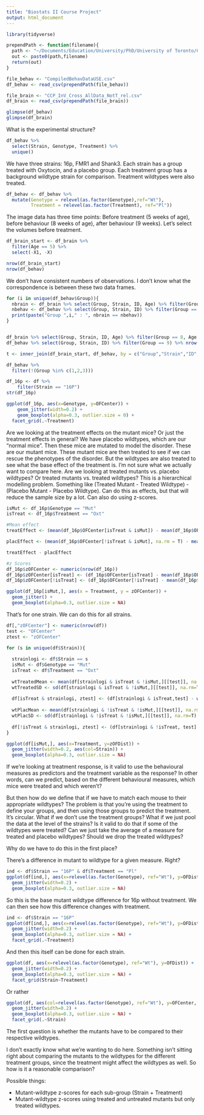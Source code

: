 ```yaml
---
title: "Biostats II Course Project"
output: html_document
---
```


```r
library(tidyverse)
```


```r
prependPath <- function(filename){
  path <- "~/Documents/Education/University/PhD/University of Toronto/Courses/2018W_BiostatsII/Project/"
  out <- paste0(path,filename)
  return(out)
}
```

```r
file_behav <- "CompiledBehavDataUSE.csv"
df_behav <- read_csv(prependPath(file_behav))

file_brain <- "CCP_InV_Cross_AllData_NotT_rel.csv"
df_brain <- read_csv(prependPath(file_brain))

glimpse(df_behav)
glimpse(df_brain)
```

What is the experimental structure?

```r
df_behav %>% 
  select(Strain, Genotype, Treatment) %>% 
  unique()
```

We have three strains: 16p, FMR1 and Shank3. Each strain has a group treated with Oxytocin, and a placebo group. Each treatment group has a background wildtype strain for comparison. Treatment wildtypes were also treated. 

```r
df_behav <- df_behav %>% 
  mutate(Genotype = relevel(as.factor(Genotype),ref="Wt"),
         Treatment = relevel(as.factor(Treatment), ref="Pl"))
```

The image data has three time points: Before treatment (5 weeks of age), before behaviour (8 weeks of age), after behaviour (9 weeks). Let's select the volumes before treatment. 

```r
df_brain_start <- df_brain %>% 
  filter(Age == 5) %>% 
  select(-X1, -X)

nrow(df_brain_start)
nrow(df_behav)
```

We don't have consistent numbers of observations. I don't know what the correspondence is between these two data frames. 

```r

for (i in unique(df_behav$Group)){
  nbrain <- df_brain %>% select(Group, Strain, ID, Age) %>% filter(Group == i, Age == 9) %>% nrow()
  nbehav <- df_behav %>% select(Group, Strain, ID) %>% filter(Group == i) %>% nrow()
  print(paste("Group ",i," : ", nbrain == nbehav))
}


df_brain %>% select(Group, Strain, ID, Age) %>% filter(Group == 8, Age == 5) %>% nrow()
df_behav %>% select(Group, Strain, ID) %>% filter(Group == 9) %>% nrow()
```

```r
t <- inner_join(df_brain_start, df_behav, by = c("Group","Strain","ID","Genotype", "Treatment"))
```


```r
df_behav %>% 
  filter(!(Group %in% c(1,2,3)))
```





```r
df_16p <- df %>% 
    filter(Strain == "16P") 
str(df_16p)
```

```r
ggplot(df_16p, aes(x=Genotype, y=OFCenter)) + 
    geom_jitter(width=0.2) + 
    geom_boxplot(alpha=0.3, outlier.size = 0) + 
  facet_grid(.~Treatment)
```

Are we looking at the treatment effects on the mutant mice? Or just the treatment effects in general? We have placebo wildtypes, which are our "normal mice". Then these mice are mutated to model the disorder. These are our mutant mice. These mutant mice are then treated to see if we can rescue the phenotypes of the disorder. But the wildtypes are also treated to see what the base effect of the treatment is. I'm not sure what we actually want to compare here. Are we looking at treated mutants vs. placebo wildtypes? Or treated mutants vs. treated wildtypes? This is a hierarchical modelling problem. Something like (Treated Mutant - Treated Wildtype) - (Placebo Mutant - Placebo Wildtype). Can do this as effects, but that will reduce the sample size by a lot. Can also do using z-scores. 

```r
isMut <- df_16p$Genotype == "Mut"
isTreat <- df_16p$Treatment == "Oxt"

#Mean effect
treatEffect <- (mean(df_16p$OFCenter[isTreat & isMut]) - mean(df_16p$OFCenter[isTreat & !isMut]))/sd(df_16p$OFCenter[isTreat & !isMut])

placEffect <- (mean(df_16p$OFCenter[!isTreat & isMut], na.rm = T) - mean(df_16p$OFCenter[!isTreat & !isMut], na.rm = T))/sd(df_16p$OFCenter[!isTreat & !isMut], na.rm = T)

treatEffect - placEffect

#z Scores
df_16p$zOFCenter <- numeric(nrow(df_16p))
df_16p$zOFCenter[isTreat] <- (df_16p$OFCenter[isTreat] - mean(df_16p$OFCenter[isTreat & !isMut], na.rm=T))/sd(df_16p$OFCenter[isTreat & !isMut], na.rm = T)
df_16p$zOFCenter[!isTreat] <- (df_16p$OFCenter[!isTreat] - mean(df_16p$OFCenter[!isTreat & !isMut], na.rm = T))/sd(df_16p$OFCenter[!isTreat & !isMut], na.rm = T)

ggplot(df_16p[isMut,], aes(x = Treatment, y = zOFCenter)) + 
  geom_jitter() + 
  geom_boxplot(alpha=0.3, outlier.size = NA) 

```

That's for one strain. We can do this for all strains. 

```r
df[,"zOFCenter"] <- numeric(nrow(df))
test <- "OFCenter"
ztest <- "zOFCenter"

for (s in unique(df$Strain)){
  
  strainlogi <- df$Strain == s
  isMut <- df$Genotype == "Mut"
  isTreat <- df$Treatment == "Oxt"
  
  wtTreatedMean <- mean(df[strainlogi & isTreat & !isMut,][[test]], na.rm=T)
  wtTreatedSD <- sd(df[strainlogi & isTreat & !isMut,][[test]], na.rm=T)
  
  df[isTreat & strainlogi, ztest] <- (df[strainlogi & isTreat,test] - wtTreatedMean)/wtTreatedSD
  
  wtPlacMean <- mean(df[strainlogi & !isTreat & !isMut,][[test]], na.rm=T)
  wtPlacSD <- sd(df[strainlogi & !isTreat & !isMut,][[test]], na.rm=T)
  
  df[!isTreat & strainlogi, ztest] <- (df[strainlogi & !isTreat, test] - wtPlacMean)/wtPlacSD
}
```

```r
ggplot(df[isMut,], aes(x=Treatment, y=zOFDist)) + 
  geom_jitter(width=0.2, aes(col=Strain)) +
  geom_boxplot(alpha=0.3, outlier.size = NA)
```

If we're looking at treatment response, is it valid to use the behavioural measures as predictors and the treatment variable as the response? In other words, can we predict, based on the different behavioural measures, which mice were treated and which weren't? 

But then how do we define that if we have to match each mouse to their appropriate wildtypes? The problem is that you're using the treatment to define your groups, and then using those groups to predict the treatment. It's circular. What if we don't use the treatment groups? What if we just pool the data at the level of the strains? Is it valid to do that if some of the wildtypes were treated? Can we just take the average of a measure for treated and placebo wildtypes? Should we drop the treated wildtypes? 

Why do we have to do this in the first place? 

There's a difference in mutant to wildtype for a given measure. Right? 

```r
ind <- df$Strain == "16P" & df$Treatment == "Pl"
ggplot(df[ind,], aes(x=relevel(as.factor(Genotype), ref="Wt"), y=OFDist)) + 
  geom_jitter(width=0.2) + 
  geom_boxplot(alpha=0.3, outlier.size = NA)

```
So this is the base mutant wildtype difference for 16p without treatment. We can then see how this difference changes with treatment. 

```r
ind <- df$Strain == "16P"
ggplot(df[ind,], aes(x=relevel(as.factor(Genotype), ref="Wt"), y=OFDist)) + 
  geom_jitter(width=0.2) + 
  geom_boxplot(alpha=0.3, outlier.size = NA) + 
  facet_grid(.~Treatment)
```

And then this itself can be done for each strain. 

```r
ggplot(df, aes(x=relevel(as.factor(Genotype), ref="Wt"), y=OFDist)) + 
  geom_jitter(width=0.2) + 
  geom_boxplot(alpha=0.3, outlier.size = NA) + 
  facet_grid(Strain~Treatment)
```

Or rather

```r
ggplot(df, aes(col=relevel(as.factor(Genotype), ref="Wt"), y=OFCenter, x=Treatment)) + 
  geom_jitter(width=0.2) + 
  geom_boxplot(alpha=0.3, outlier.size = NA) + 
  facet_grid(.~Strain)
```

The first question is whether the mutants have to be compared to their respective wildtypes. 

I don't exactly know what we're wanting to do here. Something isn't sitting right about comparing the mutants to the wildtypes for the different treatment groups, since the treatment might affect the wildtypes as well. So how is it a reasonable comparison? 

Possible things: 

* Mutant-wildtype z-scores for each sub-group (Strain + Treatment)
* Mutant-wildtype z-scores using treated and untreated mutants but only treated wildtypes.


